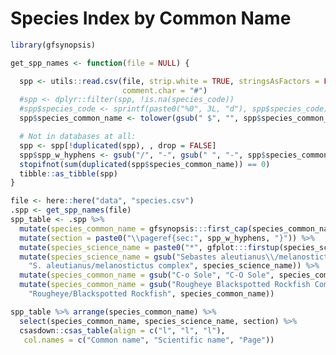 \clearpage

# Species Index by Common Name {#sec:common-name-index}

```r

library(gfsynopsis)

get_spp_names <- function(file = NULL) {

  spp <- utils::read.csv(file, strip.white = TRUE, stringsAsFactors = FALSE,
                         comment.char = "#")
  #spp <- dplyr::filter(spp, !is.na(species_code))
  #spp$species_code <- sprintf(paste0("%0", 3L, "d"), spp$species_code)
  spp$species_common_name <- tolower(gsub(" $", "", spp$species_common_name))

  # Not in databases at all:
  spp <- spp[!duplicated(spp), , drop = FALSE]
  spp$spp_w_hyphens <- gsub("/", "-", gsub(" ", "-", spp$species_common_name))
  stopifnot(sum(duplicated(spp$species_common_name)) == 0)
  tibble::as_tibble(spp)
}


```

```r
file <- here::here("data", "species.csv")
.spp <- get_spp_names(file)
spp_table <- .spp %>%
  mutate(species_common_name = gfsynopsis:::first_cap(species_common_name)) %>%
  mutate(section = paste0("\\pageref{sec:", spp_w_hyphens, "}")) %>%
  mutate(species_science_name = paste0("*", gfplot:::firstup(species_science_name), "*")) %>%
  mutate(species_science_name = gsub("Sebastes aleutianus\\/melanostictus complex",
    "S. aleutianus/melanostictus complex", species_science_name)) %>% 
  mutate(species_common_name = gsub("C-o Sole", "C-O Sole", species_common_name)) %>%
  mutate(species_common_name = gsub("Rougheye Blackspotted Rockfish Complex",
    "Rougheye/Blackspotted Rockfish", species_common_name))

spp_table %>% arrange(species_common_name) %>%
  select(species_common_name, species_science_name, section) %>%
  csasdown::csas_table(align = c("l", "l", "l"),
   col.names = c("Common name", "Scientific name", "Page"))
```

\clearpage
